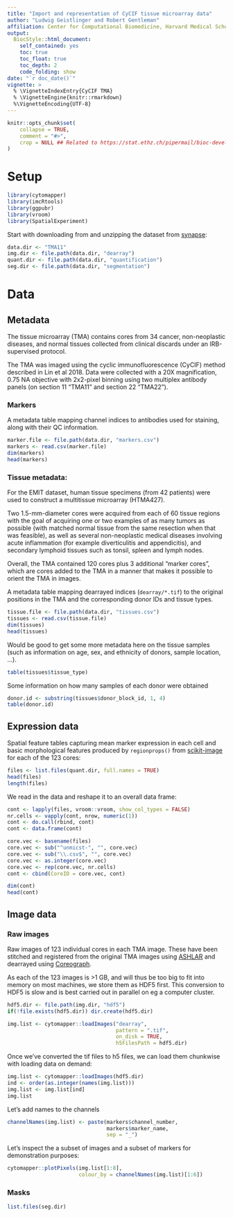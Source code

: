 ```yaml
---
title: "Import and representation of CyCIF tissue microarray data"
author: "Ludwig Geistlinger and Robert Gentleman"
affiliation: Center for Computational Biomedicine, Harvard Medical School
output:
  BiocStyle::html_document:
    self_contained: yes 
    toc: true
    toc_float: true
    toc_depth: 2
    code_folding: show
date: "`r doc_date()`"
vignette: >
  % \VignetteIndexEntry{CyCIF TMA}
  % \VignetteEngine{knitr::rmarkdown}
  %\VignetteEncoding{UTF-8}
---
```


```r
knitr::opts_chunk$set(
    collapse = TRUE,
    comment = "#>",
    crop = NULL ## Related to https://stat.ethz.ch/pipermail/bioc-devel/2020-April/016656.html
)
```

# Setup

```r
library(cytomapper)
library(imcRtools)
library(ggpubr)
library(vroom)
library(SpatialExperiment)
```

Start with downloading from and unzipping the dataset from
[synapse](https://www.synapse.org/#!Synapse:syn22345748/files/):

```r
data.dir <- "TMA11"
img.dir <- file.path(data.dir, "dearray")
quant.dir <- file.path(data.dir, "quantification")
seg.dir <- file.path(data.dir, "segmentation")
```

# Data

## Metadata

The tissue microarray (TMA) contains cores from 34 cancer, non-neoplastic diseases,
and normal tissues collected from clinical discards under an IRB-supervised protocol.

The TMA was imaged using the cyclic immunofluorescence (CyCIF) method described
in Lin et al 2018. Data were collected with a 20X magnification, 0.75 NA objective 
with 2x2-pixel binning using two multiplex antibody panels (on section 11 "TMA11"
and section 22 "TMA22").

### Markers

A metadata table mapping channel indices to antibodies used for staining, along 
with their QC information.

```r
marker.file <- file.path(data.dir, "markers.csv")
markers <- read.csv(marker.file)
dim(markers)
head(markers)
```

### Tissue metadata:  

For the EMIT dataset, human tissue specimens (from 42 patients) were used to
construct a multitissue microarray (HTMA427). 

Two 1.5-mm-diameter cores were acquired from each of 60 tissue regions with the
goal of acquiring one or two examples of as many tumors as possible (with matched
normal tissue from the same resection when that was feasible), as well as several
non-neoplastic medical diseases involving acute inflammation (for example
diverticulitis and appendicitis), and secondary lymphoid tissues such as tonsil,
spleen and lymph nodes.

Overall, the TMA contained 120 cores plus 3 additional "marker cores", which are
cores added to the TMA in a manner that makes it possible to orient the TMA in images.

A metadata table mapping dearrayed indices (`dearray/*.tif`) to the original
positions in the TMA and the corresponding donor IDs and tissue types.

```r
tissue.file <- file.path(data.dir, "tissues.csv")
tissues <- read.csv(tissue.file)
dim(tissues)
head(tissues)
```

Would be good to get some more metadata here on the tissue samples (such
as information on age, sex, and ethnicity of donors, sample location, ...).

```r
table(tissues$tissue_type)
```

Some information on how many samples of each donor were obtained

```r
donor.id <- substring(tissues$donor_block_id, 1, 4)
table(donor.id)
```

## Expression data

Spatial feature tables capturing mean marker expression in each cell and basic
morphological features produced by `regionprops()` from
[scikit-image](https://scikit-image.org/docs/0.12.x/api/skimage.measure.html#regionprops)
for each of the 123 cores:

```r
files <- list.files(quant.dir, full.names = TRUE)
head(files)
length(files)
```

We read in the data and reshape it to an overall data frame:

```r
cont <- lapply(files, vroom::vroom, show_col_types = FALSE)
nr.cells <- vapply(cont, nrow, numeric(1)) 
cont <- do.call(rbind, cont)
cont <- data.frame(cont)
```

```r
core.vec <- basename(files)
core.vec <- sub("^unmicst-", "", core.vec)
core.vec <- sub("\\.csv$", "", core.vec)
core.vec <- as.integer(core.vec)
core.vec <- rep(core.vec, nr.cells)
cont <- cbind(CoreID = core.vec, cont)
```

```r
dim(cont)
head(cont)
```

## Image data

### Raw images 

Raw images of 123 individual cores in each TMA image.
These have been stitched and registered from the original TMA images using
[ASHLAR](https://github.com/labsyspharm/ashlar) and dearrayed using 
[Coreograph](https://github.com/HMS-IDAC/UNetCoreograph). 

As each of the 123 images is >1 GB, and will thus be too big to fit into memory
on most machines, we  store them as HDF5 first. This conversion to HDF5 is slow
and is best carried out in parallel on eg a computer cluster.

```r
hdf5.dir <- file.path(img.dir, "hdf5")
if(!file.exists(hdf5.dir)) dir.create(hdf5.dir)
```

```r
img.list <- cytomapper::loadImages("dearray",
                                   pattern = ".tif",
                                   on_disk = TRUE,
                                   h5FilesPath = hdf5.dir)
```

Once we've converted the tif files to h5 files, we can load them chunkwise with
loading data on demand:

```r
img.list <- cytomapper::loadImages(hdf5.dir)
ind <- order(as.integer(names(img.list)))
img.list <- img.list[ind]
img.list
```

Let's add names to the channels

```r
channelNames(img.list) <- paste(markers$channel_number, 
                                markers$marker_name,
                                sep = "_")
```

Let's inspect the a subset of images and a subset of markers for demonstration
purposes:

```r
cytomapper::plotPixels(img.list[1:8],
                       colour_by = channelNames(img.list)[1:6])
```

### Masks

```r
list.files(seg.dir)
```
